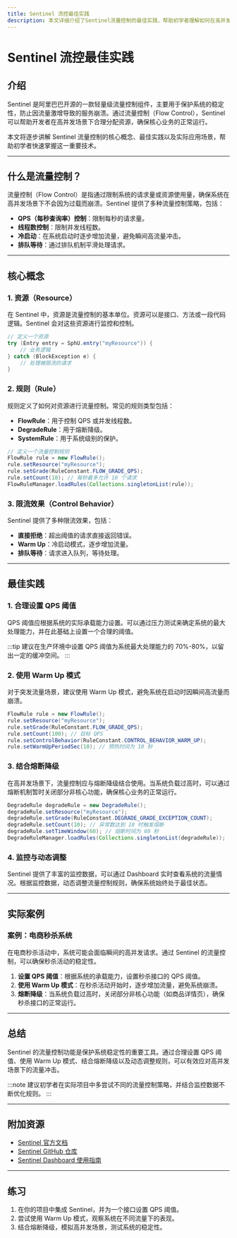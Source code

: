 ```yaml
---
title: Sentinel 流控最佳实践
description: 本文详细介绍了Sentinel流量控制的最佳实践，帮助初学者理解如何在高并发场景下保护系统稳定性。
---
```


# Sentinel 流控最佳实践

## 介绍

Sentinel 是阿里巴巴开源的一款轻量级流量控制组件，主要用于保护系统的稳定性，防止因流量激增导致的服务崩溃。通过流量控制（Flow Control），Sentinel 可以帮助开发者在高并发场景下合理分配资源，确保核心业务的正常运行。

本文将逐步讲解 Sentinel 流量控制的核心概念、最佳实践以及实际应用场景，帮助初学者快速掌握这一重要技术。

---

## 什么是流量控制？

流量控制（Flow Control）是指通过限制系统的请求量或资源使用量，确保系统在高并发场景下不会因为过载而崩溃。Sentinel 提供了多种流量控制策略，包括：

- **QPS（每秒查询率）控制**：限制每秒的请求量。
- **线程数控制**：限制并发线程数。
- **冷启动**：在系统启动时逐步增加流量，避免瞬间高流量冲击。
- **排队等待**：通过排队机制平滑处理请求。

---

## 核心概念

### 1. 资源（Resource）
在 Sentinel 中，资源是流量控制的基本单位。资源可以是接口、方法或一段代码逻辑。Sentinel 会对这些资源进行监控和控制。

```java
// 定义一个资源
try (Entry entry = SphU.entry("myResource")) {
    // 业务逻辑
} catch (BlockException e) {
    // 处理被限流的请求
}
```

### 2. 规则（Rule）
规则定义了如何对资源进行流量控制。常见的规则类型包括：

- **FlowRule**：用于控制 QPS 或并发线程数。
- **DegradeRule**：用于熔断降级。
- **SystemRule**：用于系统级别的保护。

```java
// 定义一个流量控制规则
FlowRule rule = new FlowRule();
rule.setResource("myResource");
rule.setGrade(RuleConstant.FLOW_GRADE_QPS);
rule.setCount(10); // 每秒最多允许 10 个请求
FlowRuleManager.loadRules(Collections.singletonList(rule));
```

### 3. 限流效果（Control Behavior）
Sentinel 提供了多种限流效果，包括：

- **直接拒绝**：超出阈值的请求直接返回错误。
- **Warm Up**：冷启动模式，逐步增加流量。
- **排队等待**：请求进入队列，等待处理。

---

## 最佳实践

### 1. 合理设置 QPS 阈值
QPS 阈值应根据系统的实际承载能力设置。可以通过压力测试来确定系统的最大处理能力，并在此基础上设置一个合理的阈值。

:::tip
建议在生产环境中设置 QPS 阈值为系统最大处理能力的 70%-80%，以留出一定的缓冲空间。
:::

### 2. 使用 Warm Up 模式
对于突发流量场景，建议使用 Warm Up 模式，避免系统在启动时因瞬间高流量而崩溃。

```java
FlowRule rule = new FlowRule();
rule.setResource("myResource");
rule.setGrade(RuleConstant.FLOW_GRADE_QPS);
rule.setCount(100); // 目标 QPS
rule.setControlBehavior(RuleConstant.CONTROL_BEHAVIOR_WARM_UP);
rule.setWarmUpPeriodSec(10); // 预热时间为 10 秒
```

### 3. 结合熔断降级
在高并发场景下，流量控制应与熔断降级结合使用。当系统负载过高时，可以通过熔断机制暂时关闭部分非核心功能，确保核心业务的正常运行。

```java
DegradeRule degradeRule = new DegradeRule();
degradeRule.setResource("myResource");
degradeRule.setGrade(RuleConstant.DEGRADE_GRADE_EXCEPTION_COUNT);
degradeRule.setCount(10); // 异常数达到 10 时触发熔断
degradeRule.setTimeWindow(60); // 熔断时间为 60 秒
DegradeRuleManager.loadRules(Collections.singletonList(degradeRule));
```

### 4. 监控与动态调整
Sentinel 提供了丰富的监控数据，可以通过 Dashboard 实时查看系统的流量情况。根据监控数据，动态调整流量控制规则，确保系统始终处于最佳状态。

---

## 实际案例

### 案例：电商秒杀系统
在电商秒杀活动中，系统可能会面临瞬间的高并发请求。通过 Sentinel 的流量控制，可以确保秒杀活动的稳定性。

1. **设置 QPS 阈值**：根据系统的承载能力，设置秒杀接口的 QPS 阈值。
2. **使用 Warm Up 模式**：在秒杀活动开始时，逐步增加流量，避免系统崩溃。
3. **熔断降级**：当系统负载过高时，关闭部分非核心功能（如商品详情页），确保秒杀接口的正常运行。

---

## 总结

Sentinel 的流量控制功能是保护系统稳定性的重要工具。通过合理设置 QPS 阈值、使用 Warm Up 模式、结合熔断降级以及动态调整规则，可以有效应对高并发场景下的流量冲击。

:::note
建议初学者在实际项目中多尝试不同的流量控制策略，并结合监控数据不断优化规则。
:::

---

## 附加资源

- [Sentinel 官方文档](https://sentinelguard.io/)
- [Sentinel GitHub 仓库](https://github.com/alibaba/Sentinel)
- [Sentinel Dashboard 使用指南](https://sentinelguard.io/zh-cn/docs/dashboard.html)

---

## 练习

1. 在你的项目中集成 Sentinel，并为一个接口设置 QPS 阈值。
2. 尝试使用 Warm Up 模式，观察系统在不同流量下的表现。
3. 结合熔断降级，模拟高并发场景，测试系统的稳定性。